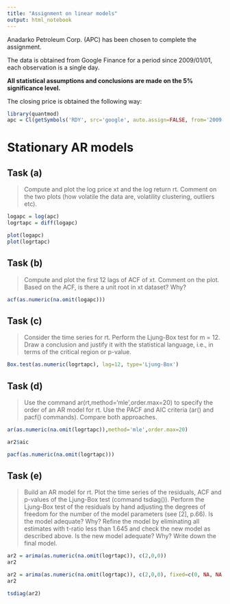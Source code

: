 ```yaml
---
title: "Assignment on linear models"
output: html_notebook
---
```


Anadarko Petroleum Corp. (APC) has been chosen to complete the assignment.

The data is obtained from Google Finance for a period since 2009/01/01, each observation is a single day.

**All statistical assumptions and conclusions are made on the 5% significance level.**

The closing price is obtained the following way:
```r
library(quantmod)
apc = Cl(getSymbols('RDY', src='google', auto.assign=FALSE, from='2009-01-01'))
```

# Stationary AR models
## Task (a)

> Compute and plot the log price xt and the log return rt. Comment on the two plots
(how volatile the data are, volatility clustering, outliers etc).

```r
logapc = log(apc)
logrtapc = diff(logapc)

plot(logapc)
plot(logrtapc)
```

## Task (b)

> Compute and plot the first 12 lags of ACF of xt. Comment on the plot. Based on the
ACF, is there a unit root in xt dataset? Why?

```r
acf(as.numeric(na.omit(logapc)))
```

## Task (c)

> Consider the time series for rt. Perform the Ljung-Box test for m = 12. Draw a
conclusion and justify it with the statistical language, i.e., in terms of the critical
region or p-value.

```r
Box.test(as.numeric(logrtapc), lag=12, type='Ljung-Box')
```

## Task (d)

> Use the command ar(rt,method='mle',order.max=20) to specify the order of an AR
model for rt. Use the PACF and AIC criteria (ar() and pacf() commands). Compare
both approaches.

```r
ar(as.numeric(na.omit(logrtapc)),method='mle',order.max=20)
```

```r
ar2$aic
```

```r
pacf(as.numeric(na.omit(logrtapc)))
```

## Task (e)

> Build an AR model for rt. Plot the time series of the residuals, ACF and p-values of
the Ljung-Box test (command tsdiag()). Perform the Ljung-Box test of the residuals
by hand adjusting the degrees of freedom for the number of the model parameters (see
[2], p.66). Is the model adequate? Why? Refine the model by eliminating all estimates
with t-ratio less than 1.645 and check the new model as described above. Is the new
model adequate? Why? Write down the final model.

```r
ar2 = arima(as.numeric(na.omit(logrtapc)), c(2,0,0))
ar2

ar2 = arima(as.numeric(na.omit(logrtapc)), c(2,0,0), fixed=c(0, NA, NA))
ar2
```

```r
tsdiag(ar2)
```

